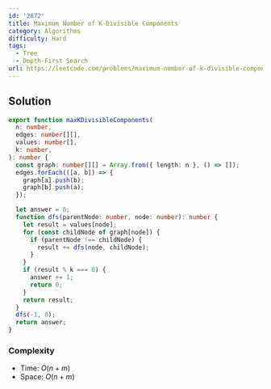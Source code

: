 ```yaml
---
id: '2872'
title: Maximum Number of K-Divisible Components
category: Algorithms
difficulty: Hard
tags:
  - Tree
  - Depth-First Search
url: https://leetcode.com/problems/maximum-number-of-k-divisible-components
---
```


## Solution

```typescript showLineNumbers
export function maxKDivisibleComponents(
  n: number,
  edges: number[][],
  values: number[],
  k: number,
): number {
  const graph: number[][] = Array.from({ length: n }, () => []);
  edges.forEach(([a, b]) => {
    graph[a].push(b);
    graph[b].push(a);
  });

  let answer = 0;
  function dfs(parentNode: number, node: number): number {
    let result = values[node];
    for (const childNode of graph[node]) {
      if (parentNode !== childNode) {
        result += dfs(node, childNode);
      }
    }
    if (result % k === 0) {
      answer += 1;
      return 0;
    }
    return result;
  }
  dfs(-1, 0);
  return answer;
}
```

### Complexity

- Time: $O(n + m)$
- Space: $O(n + m)$
